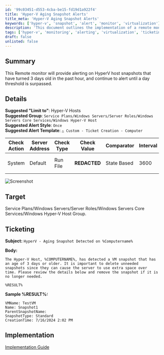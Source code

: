 ```yaml
---
id: '99c03451-d553-4cba-be15-fd19d1a922f4'
title: 'Hyper-V Aging Snapshot Alerts'
title_meta: 'Hyper-V Aging Snapshot Alerts'
keywords: ['hyper-v', 'snapshot', 'alert', 'monitor', 'virtualization']
description: 'This document outlines the implementation of a remote monitor that alerts on Hyper-V host snapshots that are 3 days old or older. It provides detailed instructions for alert configuration, ticketing, and monitoring to ensure efficient management of VM snapshots.'
tags: ['hyper-v', 'monitoring', 'alerting', 'virtualization', 'ticketing']
draft: false
unlisted: false
---
```

## Summary

This Remote monitor will provide alerting on HyperV host snapshots that have turned 3 days old in the past hour, and continue to alert until a day threshold is surpassed.

## Details

**Suggested "Limit to"**: Hyper-V Hosts  
**Suggested Group**: `Service Plans/Windows Servers/Server Roles/Windows Servers Core Services/Windows Hyper-V Host`  
**Suggested Alert Style**: `Once`  
**Suggested Alert Template**: `△ Custom - Ticket Creation - Computer`  

| Check Action | Server Address | Check Type | Check Value | Comparator | Interval | Result |
|--------------|----------------|------------|-------------|------------|----------|--------|
| System       | Default        | Run File   | **REDACTED**| State Based | 3600     | Screenshot attached below |

![Screenshot](../../../static/img/HyperV---Snapshot-Age--3-Days/image_1.png)

## Target

Service Plans/Windows Servers/Server Roles/Windows Servers Core Services/Windows Hyper-V Host Group.

## Ticketing

**Subject:**  `HyperV - Aging Snapshot Detected on %Computername%`  

**Body:**  
```
The Hyper-V Host, %COMPUTERNAME%, has detected a VM snapshot that has an age of 3 days or older. It is important to delete unneeded snapshots since they can cause the server to use extra space over time. Please review the details below and remove the snapshot if it is no longer needed.

%RESULT%
```

**Sample %RESULT%:**  
```
VMName: TestVM
Name: Snapshot1
ParentSnapshotName:
SnapshotType: Standard
CreationTime: 7/16/2024 2:02 PM
```

## Implementation

[Implementation Guide](https://proval.itglue.com/5078775/docs/15601843)













